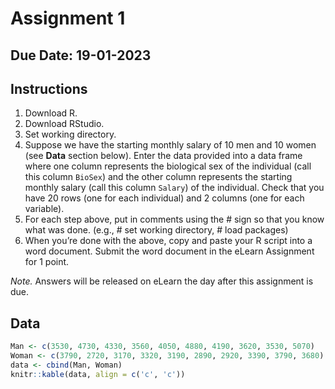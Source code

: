 # Assignment 1 {#tha1}

## Due Date: 19-01-2023

## Instructions

1. Download R.
1. Download RStudio.
1. Set working directory. 
1. Suppose we have the starting monthly salary of 10 men and 10 women (see **Data** section below). Enter the data provided into a data frame where one column represents the biological sex of the individual (call this column `BioSex`) and the other column represents the starting monthly salary (call this column `Salary`) of the individual. Check that you have 20 rows (one for each individual) and 2 columns (one for each variable).
1. For each step above, put in comments using the # sign so that you know what was done. (e.g., # set working directory, # load packages)
1. When you’re done with the above, copy and paste your R script into a word document. Submit the word document in the eLearn Assignment for 1 point.

_Note._ Answers will be released on eLearn the day after this assignment is due.

## Data

```r

Man <- c(3530, 4730, 4330, 3560, 4050, 4880, 4190, 3620, 3530, 5070)
Woman <- c(3790, 2720, 3170, 3320, 3190, 2890, 2920, 3390, 3790, 3680)
data <- cbind(Man, Woman)
knitr::kable(data, align = c('c', 'c'))

```
